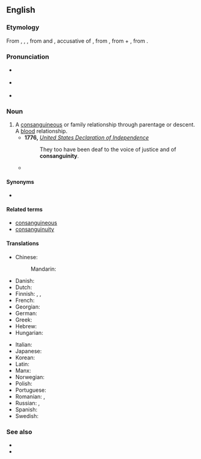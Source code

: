 ==English==
{{wikipedia}}

===Etymology===
From {{inh|en|enm|consanguinytee}}, {{m|enm|consanguinite}}, {{m|enm|consanguinyte}}, from {{der|en|fro|consanguinité}} and {{der|en|la|cōnsanguinitātem}}, accusative of {{der|en|la|cōnsanguinitās}}, from {{m|la|cōnsanguineus}}, from {{der|en|la|com-|t=together}} + {{m|la|sanguineus|t=of or pertaining to blood}}, from {{der|en|la|sanguis|t=blood}}.

===Pronunciation===
* {{a|RP}} {{IPA|en|/kɒnsaŋˈɡwɪnɪti/|/kɒnsaŋˈɡwɪnəti/}}
* {{a|GA}} {{IPA|en|/kɑnsæŋˈɡwɪnɪti/|/kɑnsæŋˈɡwɪnəti/}}
* {{audio|en|en-us-consanguinity.ogg|Audio (US)}}

===Noun===
{{en-noun|~}}

# A [[consanguineous]] or family relationship through parentage or descent. A [[blood]] relationship.
#* '''1776,''' ''[[w:United States Declaration of Independence|United States Declaration of Independence]]''
#*: They too have been deaf to the voice of justice and of '''consanguinity'''.
#* {{RQ:Landon Lady Anne Granard|page=57|volume=III|passage=At Isabella's earnest request, he took both her and the child on board, for the single hour which remained to the voyagers, to the satisfaction of all parties, and it seemed as if the long-drooping flower had already revived beneath the genial smile of '''consanguinity''', and the very tears she had shed were sweet and grateful, refreshing the bosom moved so tenderly.}}

====Synonyms====
* {{l|en|same-bloodedness}}

====Related terms====
* [[consanguineous]]
* [[consanguinuity]]

====Translations====
{{trans-top|a blood relationship}}
* Chinese:
*: Mandarin: {{t+|cmn|同族|tr=tóngzú}}
* Danish: {{t|da|konsangvinitet}}
* Dutch: {{t+|nl|bloedverwantschap|f}}
* Finnish: {{t+|fi|verisukulaisuus}}, {{t|fi|veriheimolaisuus}}, {{t|fi|veriveljeys}}
* French: {{t+|fr|consanguinité|f}}
* Georgian: {{t|ka|სისხლით ნათესაობა}}
* German: {{t+|de|Blutsverwandtschaft|f}}
* Greek: {{t|el|συγγένεια εξ αίματος}}
* Hebrew: {{t|he|קרבת-דם|tr=qirvat-dam}}
* Hungarian: {{t+|hu|vérrokonság}}
{{trans-mid}}
* Italian: {{t|it|consanguinità|f}}
* Japanese: {{t+|ja|血族|tr=けつぞく, ketsuzoku}}
* Korean: {{t+|ko|동족}}
* Latin: {{t|la|cōnsanguinitās|f}}
* Manx: {{t|gv|mooinjerys folley|m}}
* Norwegian: {{t|no|konsangvinitet|m}}
* Polish: {{t+|pl|pokrewieństwo|n}}
* Portuguese: {{t+|pt|consanguinidade|f}}
* Romanian: {{t+|ro|consangvinitate|f}}, {{t|ro|consanguinitate|f}}
* Russian: {{t|ru|[[кровный|кро́вные]] [[у́зы]]|f-p}}, {{t|ru|[[кровный|кро́вное]] [[родство́]]|n}}
* Spanish: {{t|es|consanguinidad|f}}
* Swedish: {{t+|sv|blodsfrändskap|c}}
{{trans-bottom}}

===See also===
* {{l|en|affinity}}
* {{l|en|incest}}